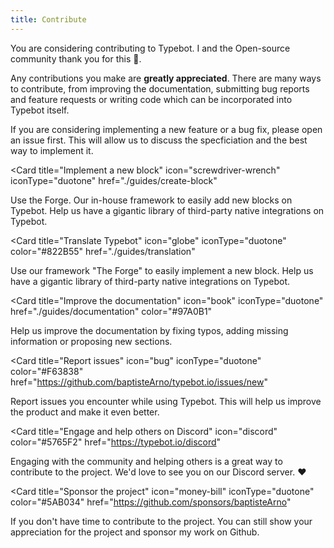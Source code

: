 ```yaml
---
title: Contribute
---
```


You are considering contributing to Typebot. I and the Open-source community thank you for this 🙏.

Any contributions you make are **greatly appreciated**. There are many ways to contribute, from improving the documentation, submitting bug reports and feature requests or writing code which can be incorporated into Typebot itself.

<Note>
  If you are considering implementing a new feature or a bug fix, please open an
  issue first. This will allow us to discuss the specficiation and the best way
  to implement it.
</Note>

<Card
  title="Implement a new block"
  icon="screwdriver-wrench"
  iconType="duotone"
  href="./guides/create-block"
>
  Use the Forge. Our in-house framework to easily add new blocks on Typebot.
  Help us have a gigantic library of third-party native integrations on Typebot.
</Card>

<Card
  title="Translate Typebot"
  icon="globe"
  iconType="duotone"
  color="#822B55"
  href="./guides/translation"
>
  Use our framework "The Forge" to easily implement a new block. Help us have a
  gigantic library of third-party native integrations on Typebot.
</Card>

<Card
  title="Improve the documentation"
  icon="book"
  iconType="duotone"
  href="./guides/documentation"
  color="#97A0B1"
>
  Help us improve the documentation by fixing typos, adding missing information
  or proposing new sections.
</Card>

<Card
  title="Report issues"
  icon="bug"
  iconType="duotone"
  color="#F63838"
  href="https://github.com/baptisteArno/typebot.io/issues/new"
>
  Report issues you encounter while using Typebot. This will help us improve the
  product and make it even better.
</Card>

<Card
  title="Engage and help others on Discord"
  icon="discord"
  color="#5765F2"
  href="https://typebot.io/discord"
>
  Engaging with the community and helping others is a great way to contribute to
  the project. We'd love to see you on our Discord server. ❤️
</Card>

<Card
  title="Sponsor the project"
  icon="money-bill"
  iconType="duotone"
  color="#5AB034"
  href="https://github.com/sponsors/baptisteArno"
>
  If you don't have time to contribute to the project. You can still show your
  appreciation for the project and sponsor my work on Github.
</Card>
